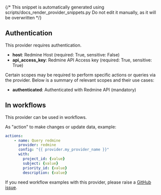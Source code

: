 {/* This snippet is automatically generated using scripts/docs_render_provider_snippets.py 
Do not edit it manually, as it will be overwritten */}

## Authentication
This provider requires authentication.
- **host**: Redmine Host (required: True, sensitive: False)
- **api_access_key**: Redmine API Access key (required: True, sensitive: True)

Certain scopes may be required to perform specific actions or queries via the provider. Below is a summary of relevant scopes and their use cases:
- **authenticated**: Authenticated with Redmine API (mandatory) 



## In workflows

This provider can be used in workflows.



As "action" to make changes or update data, example:
```yaml
actions:
    - name: Query redmine
      provider: redmine
      config: "{{ provider.my_provider_name }}"
      with:
        project_id: {value}  
        subject: {value}  
        priority_id: {value}  
        description: {value}  
```



If you need workflow examples with this provider, please raise a [GitHub issue](https://github.com/keephq/keep/issues).
